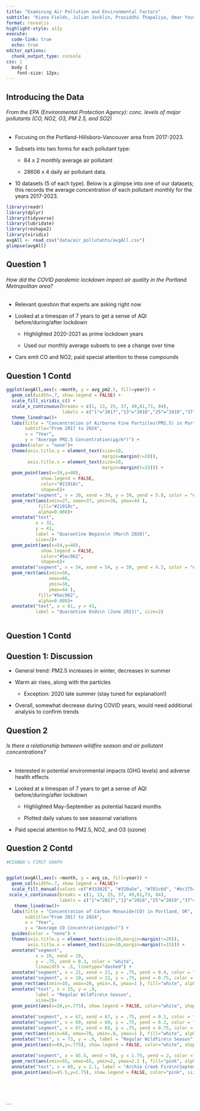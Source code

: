 ```yaml
---
title: "Examining Air Pollution and Environmental Factors"
subtitle: "Kiana Fields, Julian Jacklin, Prasiddhi Thapaliya, Omar Youssif"
format: revealjs
highlight-style: a11y
execute:
  code-link: true
  echo: true
editor_options:
  chunk_output_type: console
css: |
  body {
    font-size: 12px;
---
```


## Introducing the Data {.smaller}

###### From the EPA (Environmental Protection Agency): conc. levels of major pollutants (CO, NO2, O3, PM 2.5, and SO2)

-   Focusing on the Portland-Hillsboro-Vancouver area from 2017-2023.

-   Subsets into two forms for each pollutant type:

    -   84 x 2 monthly average air pollutant

    -   28606 x 4 daily air pollutant data.

-   10 datasets (5 of each type). Below is a glimpse into one of our datasets; this records the average concentration of each pollutant monthly for the years 2017-2023.

```r
library(readr)
library(dplyr)
library(tidyverse)
library(lubridate)
library(reshape2)
library(viridis)
avgAll <- read_csv("data/air_pollutants/avgAll.csv")
glimpse(avgAll)

```

## Question 1

###### How did the COVID pandemic lockdown impact air quality in the Portland Metropolitan area? {.smaller}

-   Relevant question that experts are asking right now

-   Looked at a timespan of 7 years to get a sense of AQI before/during/after lockdown

    -   Highlighted 2020-2021 as prime lockdown years

    -   Used our monthly average subsets to see a change over time

-   Cars emit CO and NO2; paid special attention to these compounds

## Question 1 Contd

```r
ggplot(avgAll,aes(x =month, y = avg_pm2.5, fill=year)) +
  geom_col(width=.7, show.legend = FALSE) +
  scale_fill_viridis_c() +
  scale_x_continuous(breaks = c(1, 13, 25, 37, 49,61,73, 84), 
                     labels = c("1"="2017","13"="2018","25"="2019","37"="2020","49"="2021","61"="2022","73"="2023","84"="2024"))+
  theme_linedraw()+
  labs(title = "Concentration of Airborne Fine Particles(PM2.5) in Portland, OR",
       subtitle="From 2017 to 2024",
       x = "Year",
       y = "Average PM2.5 Concentration(µg/m³)") +
  guides(color = "none")+
  theme(axis.title.y = element_text(size=10,
                                    margin=margin(r=20)), 
        axis.title.x = element_text(size=10,
                                    margin=margin(t=15))) +
  geom_point(aes(x=39,y=40), 
             show.legend = FALSE, 
             color="#21918c", 
             shape=6)+
  annotate("segment", x = 39, xend = 39, y = 39, yend = 5.8, color = "#21918c", linewidth = .5, linetype="dashed") +
  geom_rect(aes(xmin=27, xmax=37, ymin=38, ymax=44 ), 
            fill="#21918c", 
            alpha=0.008)+
  annotate("text", 
           x = 32, 
           y = 41, 
           label = "Quarantine Begins\n (March 2020)", 
           size=2)+
  geom_point(aes(x=54,y=40), 
             show.legend = FALSE, 
             color="#5ec962", 
             shape=6)+
  annotate("segment", x = 54, xend = 54, y = 39, yend = 4.3, color = "#5ec962", linewidth = .5, linetype="dashed") +
  geom_rect(aes(xmin=56, 
                xmax=66, 
                ymin=38, 
                ymax=44 ), 
            fill="#5ec962", 
            alpha=0.008)+
  annotate("text", x = 61, y = 41, 
           label = "Quarantine Ends\n (June 2021)", size=2)
   
```

## Question 1 Contd

## Question 1: Discussion

-   General trend: PM2.5 increases in winter, decreases in summer

-   Warm air rises, along with the particles

    -   Exception: 2020 late summer (stay tuned for explanation!)

-   Overall, somewhat decrease during COVID years, would need additional analysis to confirm trends



## Question 2

###### Is there a relationship between wildfire season and air pollutant concentrations? {.smaller}

-   Interested in potential environmental impacts (GHG levels) and adverse health effects

-   Looked at a timespan of 7 years to get a sense of AQI before/during/after lockdown

    -   Highlighted May-September as potential hazard months

    -   Plotted daily values to see seasonal variations

-   Paid special attention to PM2.5, NO2, and O3 (ozone)

## Question 2 Contd

```r

#KIANNA's FIRST GRAPH


ggplot(avgAll,aes(x =month, y = avg_co, fill=year)) +
  geom_col(width=.7, show.legend = FALSE)+
  scale_fill_manual(values =c("#33302E", "#320a5e", "#781c6d", "#bc3754", "#ed6925","#fbb61a","#fcffa4"))+
 scale_x_continuous(breaks = c(1, 13, 25, 37, 49,61,73, 84), 
                    labels = c("1"="2017","13"="2018","25"="2019","37"="2020","49"="2021","61"="2022","73"="2023","84"="2024")) +
   theme_linedraw()+
  labs(title = "Concentration of Carbon Monoxide(CO) in Portland, OR",
       subtitle="From 2017 to 2024",
       x = "Year",
       y = "Average CO Concentration(ppbv)") +
  guides(color = "none") +
  theme(axis.title.y = element_text(size=10,margin=margin(r=20)), 
        axis.title.x = element_text(size=10,margin=margin(t=15))) +
  annotate("segment", 
           x = 19, xend = 19, 
           y = .75, yend = 0.3, color = "white", 
           linewidth = .5, linetype="dashed") +
  annotate("segment", x = 21, xend = 21, y = .75, yend = 0.4, color = "white", linewidth = .5, linetype="dashed") +
  annotate("segment", x = 19, xend = 21, y = .75, yend = 0.75, color = "white", linewidth = .5) +
  geom_rect(aes(xmin=10, xmax=20, ymin=.8, ymax=1 ), fill="white", alpha=0.05)+
  annotate("text", x = 15, y = .9, 
           label = "Regular Wildfire\n Season", 
           size=2)+
  geom_point(aes(x=20,y=.775), show.legend = FALSE, color="white", shape=6, size=.5)+
  
  annotate("segment", x = 67, xend = 67, y = .75, yend = 0.1, color = "white", linewidth = .5, linetype="dashed") +
  annotate("segment", x = 69, xend = 69, y = .75, yend = 0.2, color = "white", linewidth = .5, linetype="dashed") +
  annotate("segment", x = 67, xend = 69, y = .75, yend = 0.75, color = "white", linewidth = .5) +
  geom_rect(aes(xmin=68, xmax=78, ymin=.8, ymax=1 ), fill="white", alpha=0.05)+
  annotate("text", x = 73, y = .9, label = "Regular Wildfire\n Season", size=2)+
  geom_point(aes(x=68,y=.775), show.legend = FALSE, color="white", shape=6, size=.5)+
  
  annotate("segment", x = 45.5, xend = 58, y = 1.75, yend = 2, color = "pink", linewidth = .5) +
  geom_rect(aes(xmin=55, xmax=65, ymin=2, ymax=2.2 ), fill="pink", alpha=0.05)+
  annotate("text", x = 60, y = 2.1, label = "Archie Creek Fire\n(September 2020)", size=2)+
  geom_point(aes(x=45.5,y=1.75), show.legend = FALSE, color="pink", size=.5)
  
  
  
  

```
```

